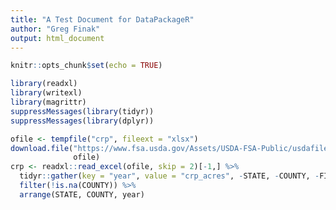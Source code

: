 ```yaml
---
title: "A Test Document for DataPackageR"
author: "Greg Finak"
output: html_document
---
```


```r
knitr::opts_chunk$set(echo = TRUE)
```

```r
library(readxl)
library(writexl)
library(magrittr)
suppressMessages(library(tidyr))
suppressMessages(library(dplyr))

ofile <- tempfile("crp", fileext = "xlsx")
download.file("https://www.fsa.usda.gov/Assets/USDA-FSA-Public/usdafiles/Conservation/Excel/CRP%20Rental%20Payment%20History%20By%20County1.xlsx?CRP+Rental+Payment+History+by+County", 
              ofile)
crp <- readxl::read_excel(ofile, skip = 2)[-1,] %>% 
  tidyr::gather(key = "year", value = "crp_acres", -STATE, -COUNTY, -FIPS) %>%
  filter(!is.na(COUNTY)) %>%
  arrange(STATE, COUNTY, year)
```


